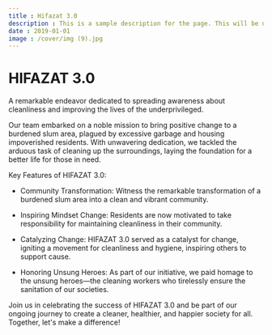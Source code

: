 ```yaml
---
title : Hifazat 3.0
description : This is a sample description for the page. This will be used for SEO purposes
date : 2019-01-01
image : /cover/img (9).jpg
---
```



# HIFAZAT 3.0

A remarkable endeavor dedicated to spreading awareness about cleanliness and improving the lives of the underprivileged.

Our team embarked on a noble mission to bring positive change to a burdened slum area, plagued by excessive garbage and housing impoverished residents. With unwavering dedication, we tackled the arduous task of cleaning up the surroundings, laying the foundation for a better life for those in need.

Key Features of HIFAZAT 3.0:
- Community Transformation: Witness the remarkable transformation of a burdened slum area into a clean and vibrant community.

- Inspiring Mindset Change: Residents are now motivated to take responsibility for maintaining cleanliness in their community.

- Catalyzing Change: HIFAZAT 3.0 served as a catalyst for change, igniting a movement for cleanliness and hygiene, inspiring others to support cause.

- Honoring Unsung Heroes: As part of our initiative, we paid homage to the unsung heroes—the cleaning workers who tirelessly ensure the sanitation of our societies.

Join us in celebrating the success of HIFAZAT 3.0 and be part of our ongoing journey to create a cleaner, healthier, and happier society for all.
Together, let's make a difference!